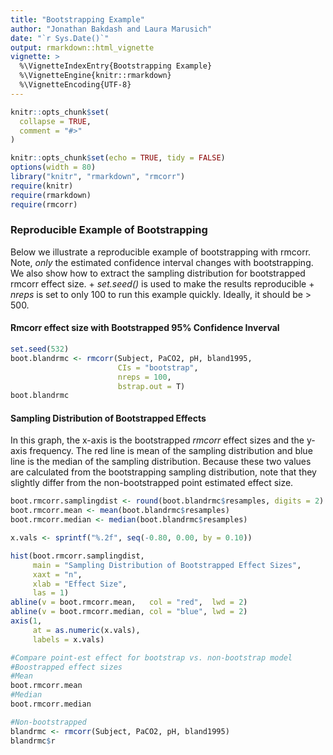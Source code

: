 ```yaml
---
title: "Bootstrapping Example"
author: "Jonathan Bakdash and Laura Marusich"
date: "`r Sys.Date()`"
output: rmarkdown::html_vignette
vignette: >
  %\VignetteIndexEntry{Bootstrapping Example}
  %\VignetteEngine{knitr::rmarkdown}
  %\VignetteEncoding{UTF-8}
---
```


```r
knitr::opts_chunk$set(
  collapse = TRUE,
  comment = "#>"
)
```

```r
knitr::opts_chunk$set(echo = TRUE, tidy = FALSE)
options(width = 80)
library("knitr", "rmarkdown", "rmcorr") 
require(knitr)
require(rmarkdown)
require(rmcorr)
```
### Reproducible Example of Bootstrapping
Below we illustrate a reproducible example of bootstrapping with rmcorr. Note, *only* the estimated confidence interval changes with bootstrapping. We also show how to extract the sampling distribution for bootstrapped rmcorr effect size. 
+ *set.seed()* is used to make the results reproducible
+ *nreps* is set to only 100 to run this example quickly. Ideally, it should be > 500.

#### Rmcorr effect size with Bootstrapped 95% Confidence Inverval
```r
set.seed(532) 
boot.blandrmc <- rmcorr(Subject, PaCO2, pH, bland1995,
                        CIs = "bootstrap",
                        nreps = 100, 
                        bstrap.out = T)
boot.blandrmc
```

#### Sampling Distribution of Bootstrapped Effects 
In this graph, the x-axis is the bootstrapped *rmcorr* effect sizes and the y-axis frequency. The red line is mean of the sampling distribution and blue line is the median of the sampling distribution. Because these two values are calculated from the bootstrapping sampling distribution, note that they slightly differ from the non-bootstrapped point estimated effect size. 

```r
boot.rmcorr.samplingdist <- round(boot.blandrmc$resamples, digits = 2)
boot.rmcorr.mean <- mean(boot.blandrmc$resamples)
boot.rmcorr.median <- median(boot.blandrmc$resamples)

x.vals <- sprintf("%.2f", seq(-0.80, 0.00, by = 0.10))

hist(boot.rmcorr.samplingdist, 
     main = "Sampling Distribution of Bootstrapped Effect Sizes",
     xaxt = "n",
     xlab = "Effect Size",
     las = 1)
abline(v = boot.rmcorr.mean,   col = "red",  lwd = 2)
abline(v = boot.rmcorr.median, col = "blue", lwd = 2)
axis(1, 
     at = as.numeric(x.vals),
     labels = x.vals) 

#Compare point-est effect for bootstrap vs. non-bootstrap model
#Boostrapped effect sizes
#Mean
boot.rmcorr.mean
#Median
boot.rmcorr.median

#Non-bootstrapped 
blandrmc <- rmcorr(Subject, PaCO2, pH, bland1995)
blandrmc$r

```
